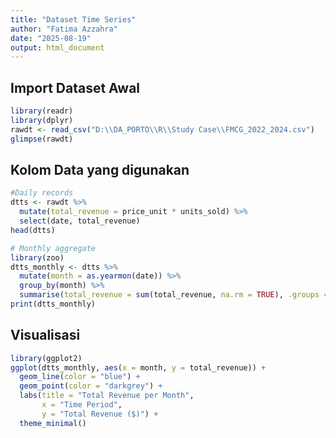 ```yaml
---
title: "Dataset Time Series"
author: "Fatima Azzahra"
date: "2025-08-19"
output: html_document
---
```


## Import Dataset Awal
```r
library(readr)
library(dplyr)
rawdt <- read_csv("D:\\DA_PORTO\\R\\Study Case\\FMCG_2022_2024.csv")
glimpse(rawdt)
```

## Kolom Data yang digunakan
```r
#Daily records
dtts <- rawdt %>%
  mutate(total_revenue = price_unit * units_sold) %>%
  select(date, total_revenue)
head(dtts)
```

```r
# Monthly aggregate
library(zoo)
dtts_monthly <- dtts %>%
  mutate(month = as.yearmon(date)) %>%   
  group_by(month) %>%
  summarise(total_revenue = sum(total_revenue, na.rm = TRUE), .groups = "drop")
print(dtts_monthly)
```

## Visualisasi
```r
library(ggplot2)
ggplot(dtts_monthly, aes(x = month, y = total_revenue)) +
  geom_line(color = "blue") +
  geom_point(color = "darkgrey") +
  labs(title = "Total Revenue per Month",
       x = "Time Period",
       y = "Total Revenue ($)") +
  theme_minimal()
```





